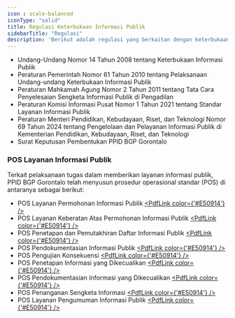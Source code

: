 ```yaml
---
icon : scale-balanced
iconType: "solid"
title: Regulasi Keterbukaan Informasi Publik
sidebarTitle: "Regulasi"
description: 'Berikut adalah regulasi yang berkaitan dengan keterbukaan informasi publik'
---
```


- Undang-Undang Nomor 14 Tahun 2008 tentang Keterbukaan Informasi Publik [<PdfLink />](https://ppid.kemdikbud.go.id/senayan/uploads/UU_No_14_Tahun_2008_d5e667b6cb.pdf?updated_at=2022-08-04T08:19:45.990Z)
- Peraturan Pemerintah Nomor 61 Tahun 2010 tentang Pelaksanaan Undang-undang Keterbukaan Informasi Publik [<PdfLink />](https://ppid.kemdikbud.go.id/senayan/uploads/PP_No_61_Tahun_2010_fec9497d2a.pdf?updated_at=2022-08-04T08:19:46.115Z)
- Peraturan Mahkamah Agung Nomor 2 Tahun 2011 tentang Tata Cara Penyelesaian Sengketa Informasi Publik di Pengadilan [<PdfLink />](https://ppid.kemdikbud.go.id/senayan/uploads/perma_no_2_tahun_2011_tentang_tata_cara_penyelesaian_sengketa_informasi_publik_di_pengadilan_60096e16ed.pdf?updated_at=2022-08-04T08:19:45.713Z)
- Peraturan Komisi Informasi Pusat Nomor 1 Tahun 2021 tentang Standar Layanan Informasi Publik [<PdfLink />](https://ppid.kemdikbud.go.id/senayan/uploads/Peraturan_Komisi_Informasi_Nomor_1_Tahun_2021_95e106c329.pdf?updated_at=2022-08-04T08:19:46.188Z)
- Peraturan Menteri Pendidikan, Kebudayaan, Riset, dan Teknologi Nomor 69 Tahun 2024 tentang Pengelolaan dan Pelayanan Informasi Publik di Kementerian Pendidikan, Kebudayaan, Riset, dan Teknologi [<PdfLink />](https://ppid.kemdikbud.go.id/senayan/uploads/Permendikbudristek_69_2024_ttg_Pengelolaan_dan_Pelayanan_Informasi_Publik_4f474212c4.pdf?updated_at=2024-11-08T02:24:06.145Z)
- Surat Keputusan Pembentukan PPID BGP Gorontalo [<PdfLink />](https://drive.google.com/file/d/12XLdMueMJr_LY1OLeFzAWGlA9VJJUdFr/view?usp=drive_link)

### POS Layanan Informasi Publik

Terkait pelaksanaan tugas dalam memberikan layanan informasi publik, PPID BGP Gorontalo telah menyusun prosedur operasional standar (POS) di antaranya sebagai berikut:

- POS Layanan Permohonan Informasi Publik [<PdfLink color={'#E50914'} />](/berkas-404)
- POS Layanan Keberatan Atas Permohonan Informasi Publik [<PdfLink color={'#E50914'} />](/berkas-404)
- POS Penetapan dan Pemutakhiran Daftar Informasi Publik [<PdfLink color={'#E50914'} />](/berkas-404)
- POS Pendokumentasian Informasi Publik [<PdfLink color={'#E50914'} />](/berkas-404)
- POS Pengujian Konsekuensi [<PdfLink color={'#E50914'} />](/berkas-404)
- POS Penetapan Informasi yang Dikecualikan [<PdfLink color={'#E50914'} />](/berkas-404)
- POS Pendokumentasian Informasi yang Dikecualikan [<PdfLink color={'#E50914'} />](/berkas-404)
- POS Penanganan Sengketa Informasi [<PdfLink color={'#E50914'} />](/berkas-404)
- POS Layanan Pengumuman Informasi Publik [<PdfLink color={'#E50914'} />](/berkas-404)